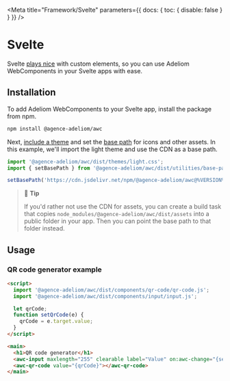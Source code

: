 
<Meta title="Framework/Svelte" parameters={{ docs: { toc: { disable: false } } }} />

# Svelte

Svelte [plays nice](https://custom-elements-everywhere.com/#svelte) with custom elements, so you can use Adeliom WebComponents in your Svelte apps with ease.

## Installation

To add Adeliom WebComponents to your Svelte app, install the package from npm.

```bash
npm install @agence-adeliom/awc
```

Next, [include a theme](/getting-started/themes) and set the [base path](/getting-started/installation#setting-the-base-path) for icons and other assets. In this example, we'll import the light theme and use the CDN as a base path.

```jsx
import '@agence-adeliom/awc/dist/themes/light.css';
import { setBasePath } from '@agence-adeliom/awc/dist/utilities/base-path';

setBasePath('https://cdn.jsdelivr.net/npm/@agence-adeliom/awc@%VERSION%/%CDNDIR%/');
```

> 📘 **Tip**
>
> If you'd rather not use the CDN for assets, you can create a build task that copies `node_modules/@agence-adeliom/awc/dist/assets` into a public folder in your app. Then you can point the base path to that folder instead.

## Usage

### QR code generator example

```html
<script>
  import '@agence-adeliom/awc/dist/components/qr-code/qr-code.js';
  import '@agence-adeliom/awc/dist/components/input/input.js';

  let qrCode;
  function setQrCode(e) {
    qrCode = e.target.value;
  }
</script>

<main>
  <h1>QR code generator</h1>
  <awc-input maxlength="255" clearable label="Value" on:awc-change="{setQrCode}"></awc-input>
  <awc-qr-code value="{qrCode}"></awc-qr-code>
</main>
```
